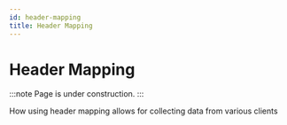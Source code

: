 ```yaml
---
id: header-mapping
title: Header Mapping
---
```


# Header Mapping

:::note
Page is under construction.
:::

How using header mapping allows for collecting data from various clients
